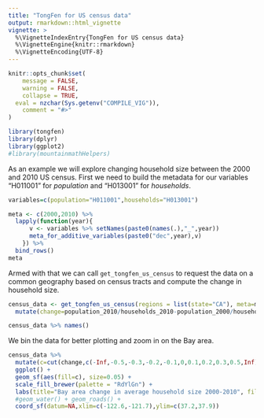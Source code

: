 ```yaml
---
title: "TongFen for US census data"
output: rmarkdown::html_vignette
vignette: >
  %\VignetteIndexEntry{TongFen for US census data}
  %\VignetteEngine{knitr::rmarkdown}
  %\VignetteEncoding{UTF-8}
---
```


```r
knitr::opts_chunk$set(
	message = FALSE,
	warning = FALSE,
	collapse = TRUE,
  eval = nzchar(Sys.getenv("COMPILE_VIG")),
	comment = "#>"
)
```

```r
library(tongfen)
library(dplyr)
library(ggplot2)
#library(mountainmathHelpers)
```

As an example we will explore changing household size between the 2000 and 2010 US census. First we need to build the metadata for our variables "H011001" for *population* and "H013001" for *households*.

```r
variables=c(population="H011001",households="H013001")

meta <- c(2000,2010) %>%
  lapply(function(year){
      v <- variables %>% setNames(paste0(names(.),"_",year))
      meta_for_additive_variables(paste0("dec",year),v)
    }) %>%
  bind_rows()
meta
```

Armed with that we can call `get_tongfen_us_census` to request the data on a common geography based on census tracts and compute the change in household size.

```r
census_data <- get_tongfen_us_census(regions = list(state="CA"), meta=meta, level="tract") %>%
  mutate(change=population_2010/households_2010-population_2000/households_2000) 
```

```r
census_data %>% names()
```

We bin the data for better plotting and zoom in on the Bay area.

```r
census_data %>%
  mutate(c=cut(change,c(-Inf,-0.5,-0.3,-0.2,-0.1,0,0.1,0.2,0.3,0.5,Inf))) %>%
  ggplot() +
  geom_sf(aes(fill=c), size=0.05) +
  scale_fill_brewer(palette = "RdYlGn") +
  labs(title="Bay area change in average household size 2000-2010", fill=NULL) +
  #geom_water() + geom_roads() +
  coord_sf(datum=NA,xlim=c(-122.6,-121.7),ylim=c(37.2,37.9))
```

